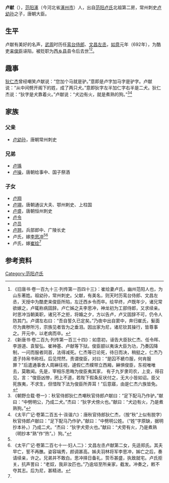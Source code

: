 '''卢献'''（{{bd|？||？||}}），[[范阳郡|范阳]][[涿县|涿]]（今河北省[[涿州市|涿州市]]）人，出自[[范阳卢氏|范阳卢氏]]北祖第二房，常州刺史[[卢幼孙|卢幼孙]]之子，唐朝大臣。

==生平==
卢献有美好的名声，[[武周|武周]]时历任[[鸾台侍郎|鸾台侍郎]]、[[文昌左丞|文昌左丞]]，[[如意_(年号)|如意]]元年（692年），为酷吏[[来俊臣|来俊臣]]诬陷，被贬职为[[西乡县|西乡县]]县令后去世<ref name=autogenerated1>《旧唐书·卷一百九十三·列传第一百四十三》：崔绘妻卢氏，幽州范阳人也，为山东著姓。祖幼孙，常州刺史。父献，有美名，则天时历鸾台侍郎、文昌左丞，天授中为酷吏来俊臣所陷，左迁西乡令而卒。绘早终，卢既年少，诸兄常欲嫁之，卢辄称病固辞。卢亡姊之夫李思冲，神龙初为工部侍郎，又求续亲。时思冲当朝美职，诸兄不之拒，将婚之夕，方以告卢，卢又固辞不可，仍令人防其门。卢谓左右曰：“吾自誓久已定矣。”乃夜中出自窦中，奔归崔氏，髮面尽为粪秽所污，宗族见者皆为之垂泪。因出家为尼，诸尼钦其操行，皆尊事之。开元中，以老病而卒。</ref><ref>《新唐书·卷二百九·列传第一百三十四》：如意初，诬告大臣狄仁杰、任令晖、李游道、袁智弘、崔神基、卢献等下狱。俊臣颛以夷诛大臣为功，乃奏囚降制，一问而服者同首，法得减死。仁杰等已论死，待日而决，稍挺之，仁杰乃遣子持帛书称枉。后见愕然，责谓俊臣，对曰：“是囚不褫巾服，何肯服罪？”后遣通事舍人周綝往视，遽假仁杰幞带立西厢，綝惧俊臣，东视唯唯去，莫敢闻。先是，宰相乐思晦为俊臣夷其家， 有子九岁隶司农，上变，得召见，言：“俊臣凶惨，罔上不道，若陛下假条反状付之，无大小皆如诏。臣父死族夷，不求生，但惜陛下法为俊臣所弄耳！”后意寤，由是仁杰六族皆免。</ref>。

==趣事==
[[狄仁杰|狄仁杰]]曾经嘲笑卢献说：“您加个马就是驴。”意即是卢字加马字是驴字。卢献说：“从中间劈开阁下的姓，成了两只犬。”意即狄字左半加仁字右半是二犬。狄仁杰说：“狄字是犬靠着火。”卢献说：“犬边有火，就是煮熟的狗。”<ref>《朝野佥载·卷一》：秋官侍郎狄仁杰嘲秋官侍郎卢献曰：“足下配马乃作驴。”献曰：“中劈明公，乃成二犬。”杰曰：“狄字犬傍火也。”献曰：“犬边有火，乃是煮熟狗。”</ref><ref>《太平广记·卷第二百五十·诙谐六》：唐秋官侍郎狄仁杰，（按“秋”上似有脱字）秋官侍郎卢献曰："足下配马乃作驴。”献曰：“中劈明公姓。（“姓”字原缺，据明抄本补。）乃成二犬。“杰曰：“狄字犬旁火也。”献曰：“犬旁有火，乃是煮熟（明抄本“熟”作“热”。）狗。”</ref>

==家族==
{{main|范阳卢氏北祖第二房世系图}}

===父亲===
*[[卢幼孙|卢幼孙]]，唐朝常州刺史

===兄弟===
*[[卢瑀|卢瑀]]
*[[卢操|卢操]]，唐朝给事中、国子祭酒

===子女===
*[[卢翔|卢翔]]										
*[[卢翊|卢翊]]，唐朝通议大夫、鄂州剌史、上柱国
*[[卢盛|卢盛]]，唐朝恒州刺史		
*[[卢令|卢令]]		
*[[卢员|卢员]]	
*[[卢翘|卢翘]]，兵部郎中、广陵长史																	
*卢氏，嫁[[李思冲_(唐朝)|李思冲]]<ref name=autogenerated1 /><ref>《太平广记·卷第二百七十一·妇人二》：文昌左丞卢献第二女，先适郑氏。其夫早亡，誓不再醮。姿容端秀，颜调甚高。姊夫羽林将军李思冲，姊亡之后，奏请续亲，许之。兄弟并不敢白。思冲择日备礼，贽币甚盛，执致就宅。卢氏拒关，抗声詈曰：“老奴，我非汝匹也。”乃逾垣至所亲家，截发。冲奏之，敕不夺其志。后为尼，甚精进。</ref>
*卢氏，嫁[[崔绘|崔绘]]<ref name=autogenerated1 />

==参考资料==
{{reflist}}

[[Category:范阳卢氏|Category:范阳卢氏]]